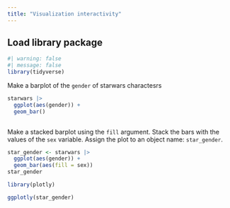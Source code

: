 ```yaml
---
title: "Visualization interactivity"
---
```


## Load library package

```r
#| warning: false
#| message: false
library(tidyverse)
```

Make a barplot of the `gender` of starwars charactesrs

```r
starwars |> 
  ggplot(aes(gender)) +
  geom_bar()
  
```

Make a stacked barplot using the `fill` argument. Stack the bars with the values of the `sex` variable. Assign the plot to an object name: `star_gender`.

```r
star_gender <- starwars |> 
  ggplot(aes(gender)) +
  geom_bar(aes(fill = sex))
star_gender
```

```r
library(plotly)
```

```r
ggplotly(star_gender)
```
